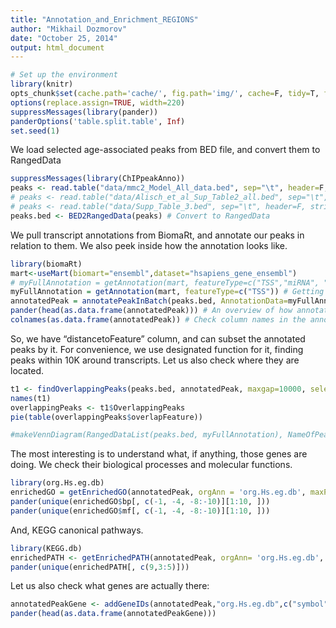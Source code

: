 ```yaml
---
title: "Annotation_and_Enrichment_REGIONS"
author: "Mikhail Dozmorov"
date: "October 25, 2014"
output: html_document
---
```

```r
# Set up the environment
library(knitr) 
opts_chunk$set(cache.path='cache/', fig.path='img/', cache=F, tidy=T, fig.keep='high', echo=T, dpi=300, out.width=700)
options(replace.assign=TRUE, width=220)
suppressMessages(library(pander))
panderOptions('table.split.table', Inf)
set.seed(1)
```

We load selected age-associated peaks from BED file, and convert them to RangedData
```r
suppressMessages(library(ChIPpeakAnno))
peaks <- read.table("data/mmc2_Model_All_data.bed", sep="\t", header=F, stringsAsFactors=F)
# peaks <- read.table("data/Alisch_et_al_Sup_Table2_all.bed", sep="\t", header=F, stringsAsFactors=F)
# peaks <- read.table("data/Supp_Table_3.bed", sep="\t", header=F, stringsAsFactors=F)
peaks.bed <- BED2RangedData(peaks) # Convert to RangedData
```

We pull transcript annotations from BiomaRt, and annotate our peaks in relation to them. We also peek inside how the annotation looks like.
```r
library(biomaRt)
mart<-useMart(biomart="ensembl",dataset="hsapiens_gene_ensembl")
# myFullAnnotation = getAnnotation(mart, featureType=c("TSS","miRNA", "Exon", "5utr", "3utr", "ExonPlusUtr", "transcript")) # An example in relation to what we can get annotations
myFullAnnotation = getAnnotation(mart, featureType=c("TSS")) # Getting annotations is time consuming
annotatedPeak = annotatePeakInBatch(peaks.bed, AnnotationData=myFullAnnotation)
pander(head(as.data.frame(annotatedPeak))) # An overview of how annotation results look like
colnames(as.data.frame(annotatedPeak)) # Check column names in the annotation results
```

So, we have "distancetoFeature" column, and can subset the annotated peaks by it. For convenience, we use designated function for it, finding peaks within 10K around transcripts.  Let us also check where they are located.

```r
t1 <- findOverlappingPeaks(peaks.bed, annotatedPeak, maxgap=10000, select="first", NameOfPeaks1 = "peaks", NameOfPeaks2 = "TSS", annotate=1)
names(t1)
overlappingPeaks <- t1$OverlappingPeaks
pie(table(overlappingPeaks$overlapFeature))

#makeVennDiagram(RangedDataList(peaks.bed, myFullAnnotation), NameOfPeaks = c("peaks", "TSS"), maxgap=0, minoverlap=1, totalTest = 100, cex=1, counts.col= "red", useFeature=FALSE)
```

The most interesting is to understand what, if anything, those genes are doing. We check their biological processes and molecular functions.

```r
library(org.Hs.eg.db)
enrichedGO = getEnrichedGO(annotatedPeak, orgAnn = 'org.Hs.eg.db', maxP = 0.01, multiAdj = FALSE, minGOterm = 10, multiAdjMethod = 'none' ) # GO enrichment analysis is time consuming
pander(unique(enrichedGO$bp[, c(-1, -4, -8:-10)][1:10, ]))
pander(unique(enrichedGO$mf[, c(-1, -4, -8:-10)][1:10, ]))
```

And, KEGG canonical pathways.

```r
library(KEGG.db)
enrichedPATH <- getEnrichedPATH(annotatedPeak, orgAnn= 'org.Hs.eg.db', pathAnn='KEGG.db', feature_id_type="ensembl_gene_id", maxP=0.01, minPATHterm=10, multiAdjMethod="none")
pander(unique(enrichedPATH[, c(9,3:5)]))
```

Let us also check what genes are actually there:

```r
annotatedPeakGene <- addGeneIDs(annotatedPeak,"org.Hs.eg.db",c("symbol"))
pander(head(as.data.frame(annotatedPeakGene)))
```


